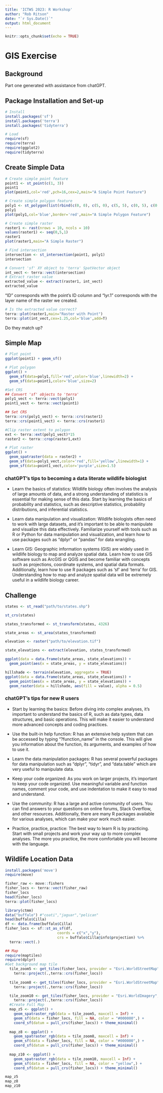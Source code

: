 ---
title: 'ICTWS 2023: R Workshop'
author: "Rob Ritson"
date: "`r Sys.Date()`"
output: html_document
---

```{r setup, include=FALSE}
knitr::opts_chunk$set(echo = TRUE)
```

# GIS Exercise

## Background

Part one generated with assistance from chatGPT.


## Package Installation and Set-up

```{r install and load,eval=FALSE}
# Install
install.packages('sf')
install.packages('terra')
install.packages('tidyterra')
```
```{r}
# Load
require(sf)
require(terra)
require(ggplot2)
require(tidyterra)
```

## Create Simple Data

```{r create a point}
# Create simple point feature
point1 <- st_point(c(1, 3))
point1
plot(point1,col='red',pch=16,cex=2,main="A Simple Point Feature")
```

```{r create a polygon}
# Create simple polygon feature
poly1 <- st_polygon(list(rbind(c(0, 0), c(5, 0), c(5, 5), c(0, 5), c(0, 0))))
poly1
plot(poly1,col='blue',border='red',main="A Simple Polygon Feature")
```


```{r create a raster}
# Create simple raster
raster1 <- rast(nrows = 10, ncols = 10)
values(raster1) <- seq(0,5,1)
raster1
plot(raster1,main="A Simple Raster")
```

```{r Intersection}
# Find intersection
intersection <- st_intersection(point1, poly1)
intersection
```

```{r Extract Value}
# Convert 'sf' XY object to 'terra' SpatVector object
int_vect <- terra::vect(intersection)
# Extract raster value
extracted_value <- extract(raster1, int_vect)
extracted_value
```
"ID" corresponds with the point's ID column and "lyr.1" corresponds with the layer name of the raster we created.

```{r plot point and raster}
# Is the extracted value correct?
terra::plot(raster1,main="Raster with Point")
terra::plot(int_vect,cex=1.25,col='blue',add=T)
```
Do they match up?

## Simple Map
```{r first point map}
# Plot point
ggplot(point1) + geom_sf()
```

```{r first polygon map}
# Plot polygon
ggplot() + 
  geom_sf(data=poly1,fill='red',color='blue',linewidth=2) +
  geom_sf(data=point1,color='blue',size=2)
```

```{r first raster map}
#Set CRS
## Convert 'sf' objects to 'terra'
poly1_vect <- terra::vect(poly1)
point1_vect <- terra::vect(point1)

## Set CRS
terra::crs(poly1_vect) <- terra::crs(raster1)
terra::crs(point1_vect) <- terra::crs(raster1)

#Clip raster extent to polygon
ext <- terra::ext(poly1_vect)*15
raster2 <- terra::crop(raster1,ext)

# Plot raster
ggplot() + 
  geom_spatraster(data = raster2) +
  geom_sf(data=poly1_vect,color='red',fill='yellow',linewidth=1) +
  geom_sf(data=point1_vect,color='purple',size=1.5)
```


### chatGPT's tips to becoming a data literate wildlife biologist
* Learn the basics of statistics: Wildlife biology often involves the analysis of large amounts of data, and a strong understanding of statistics is essential for making sense of this data. Start by learning the basics of probability and statistics, such as descriptive statistics, probability distributions, and inferential statistics.

* Learn data manipulation and visualization: Wildlife biologists often need to work with large datasets, and it's important to be able to manipulate and visualize this data effectively. Familiarize yourself with tools such as R or Python for data manipulation and visualization, and learn how to use packages such as "dplyr" or "pandas" for data wrangling.

* Learn GIS: Geographic information systems (GIS) are widely used in wildlife biology to map and analyze spatial data. Learn how to use GIS software such as ArcGIS or QGIS and become familiar with concepts such as projections, coordinate systems, and spatial data formats. Additionally, learn how to use R packages such as 'sf' and 'terra' for GIS. Understanding how to map and analyze spatial data will be extremely useful in a wildlife biology career.

## Challenge
```{r,eval=F}
states <- st_read("path/to/states.shp")

st_crs(states)

states_transformed <- st_transform(states, 4326)

state_areas <- st_area(states_transformed)

elevation <- raster("path/to/elevation.tif")

state_elevations <- extract(elevation, states_transformed)

ggplot(data = data.frame(state_areas, state_elevations)) +
  geom_point(aes(x = state_areas, y = state_elevations))

hillshade <- terrain(elevation, aggregate = TRUE)
ggplot(data = data.frame(state_areas, state_elevations)) +
  geom_point(aes(x = state_areas, y = state_elevations)) +
  geom_raster(data = hillshade, aes(fill = value), alpha = 0.5)


```


### chatGPT's tips for new R users
* Start by learning the basics: Before diving into complex analyses, it's important to understand the basics of R, such as data types, data structures, and basic operations. This will make it easier to understand more advanced concepts and coding practices.

* Use the built-in help function: R has an extensive help system that can be accessed by typing "?function_name" in the console. This will give you information about the function, its arguments, and examples of how to use it.

* Learn the data manipulation packages: R has several powerful packages for data manipulation such as "dplyr", "tidyr", and "data.table" which are very useful to manipulate data.

* Keep your code organized: As you work on larger projects, it's important to keep your code organized. Use meaningful variable and function names, comment your code, and use indentation to make it easy to read and understand.

* Use the community: R has a large and active community of users. You can find answers to your questions on online forums, Stack Overflow, and other resources. Additionally, there are many R packages available for various analyses, which can make your work much easier.

* Practice, practice, practice: The best way to learn R is by practicing. Start with small projects and work your way up to more complex analyses. The more you practice, the more comfortable you will become with the language.


## Wildlife Location Data
```{r}
install.packages('move')
require(move)

fisher_raw <- move::fishers
fisher_locs <- terra::vect(fisher_raw)
fisher_locs
head(fisher_locs)
terra::plot(fisher_locs)

library(ctmm)
data("buffalo") #"coati","jaguar","pelican"
head(buffalo$Cilla)
df <- data.frame(buffalo$Cilla)
fisher_locs <- sf::st_as_sf(df,
                        coords = c("x","y"),
                        crs = buffalo$Cilla@info$projection) %>%
  terra::vect(.)

## Map
require(maptiles)
require(dplyr)
#Get background map tile
  tile_zoom5 <- get_tiles(fisher_locs, provider = "Esri.WorldStreetMap", crop=F, zoom=5, cachedir = ".") %>%
    terra::project(.,terra::crs(fisher_locs))
  
  tile_zoom8 <- get_tiles(fisher_locs, provider = "Esri.WorldStreetMap", crop=F, zoom=8, cachedir = ".") %>%
    terra::project(.,terra::crs(fisher_locs))

  tile_zoom10 <- get_tiles(fisher_locs, provider = "Esri.WorldImagery", crop=F, zoom=15, cachedir = ".") %>%
    terra::project(.,terra::crs(fisher_locs))
  #Create Full Map
  map_z5 <- ggplot() + 
    geom_spatraster_rgb(data = tile_zoom5, maxcell = Inf) +
    geom_sf(data = fisher_locs, fill = NA, color = "#000000",) +
    coord_sf(datum = pull_crs(fisher_locs)) + theme_minimal()
  
  map_z8 <- ggplot() + 
    geom_spatraster_rgb(data = tile_zoom8, maxcell = Inf) +
    geom_sf(data = fisher_locs, fill = NA, color = "#000000",) +
    coord_sf(datum = pull_crs(fisher_locs)) + theme_minimal()
  
  map_z10 <- ggplot() + 
    geom_spatraster_rgb(data = tile_zoom10, maxcell = Inf) +
    geom_sf(data = fisher_locs, fill = NA, color = "yellow",) +
    coord_sf(datum = pull_crs(fisher_locs)) + theme_minimal()

map_z5
map_z8  
map_z10
```
